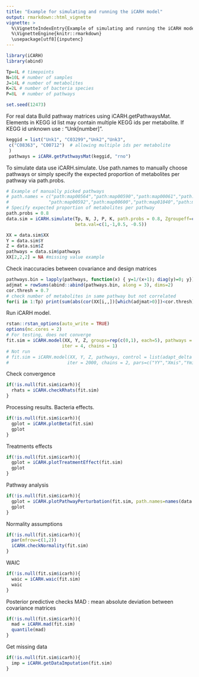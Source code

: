 ```yaml
---
title: "Example for simulating and running the iCARH model"
output: rmarkdown::html_vignette
vignette: >
  %\VignetteIndexEntry{Example of simulating and running the iCARH model}
  %\VignetteEngine{knitr::rmarkdown}
  \usepackage[utf8]{inputenc}
---
```


```r
library(iCARH)
library(abind)

Tp=4L # timepoints
N=10L # number of samples
J=14L # number of metabolites
K=2L # number of bacteria species
P=8L  # number of pathways

set.seed(12473)
```

 For real data
 Build pathway matrices using iCARH.getPathwaysMat. Elements in KEGG id list may contain multiple KEGG ids per metabolite. If KEGG id unknown use : "Unk[number]".

```r
keggid = list("Unk1", "C03299","Unk2","Unk3",
 c("C08363", "C00712")  # allowing multiple ids per metabolite
 )
 pathways = iCARH.getPathwaysMat(keggid, "rno")
```

To simulate data use iCARH.simulate. Use path.names to manually choose pathways or simply specify the expected proportion of metabolites per pathway via path.probs.


```r
# Example of manually picked pathways
# path.names = c("path:map00564","path:map00590","path:map00061","path:map00591",
#               "path:map00592","path:map00600","path:map01040","path:map00563")
# Specify expected proportion of metabolites per pathway
path.probs = 0.8
data.sim = iCARH.simulate(Tp, N, J, P, K, path.probs = 0.8, Zgroupeff=c(0,4),
                          beta.val=c(1,-1,0.5, -0.5))

XX = data.sim$XX
Y = data.sim$Y
Z = data.sim$Z
pathways = data.sim$pathways
XX[2,2,2] = NA #missing value example
```

Check inaccuracies between covariance and design matrices

```r
pathways.bin = lapply(pathways, function(x) { y=1/(x+1); diag(y)=0; y})
adjmat = rowSums(abind::abind(pathways.bin, along = 3), dims=2)
cor.thresh = 0.7
# check number of metabolites in same pathway but not correlated
for(i in 1:Tp) print(sum(abs(cor(XX[i,,])[which(adjmat>0)])<cor.thresh))
```

Run iCARH model.

```r
rstan::rstan_options(auto_write = TRUE)
options(mc.cores = 2)
# For testing, does not converge
fit.sim = iCARH.model(XX, Y, Z, groups=rep(c(0,1), each=5), pathways = pathways, control = list(max_treedepth=8),
                     iter = 4, chains = 1)
# Not run
# fit.sim = iCARH.model(XX, Y, Z, pathways, control = list(adapt_delta = 0.99, max_treedepth=10),
#                      iter = 2000, chains = 2, pars=c("YY","Xmis","Ymis"), include=F)
```

Check convergence

```r
if(!is.null(fit.sim$icarh)){
  rhats = iCARH.checkRhats(fit.sim)
}
```

Processing results.
Bacteria effects.

```r
if(!is.null(fit.sim$icarh)){
  gplot = iCARH.plotBeta(fit.sim)
  gplot
}
```
Treatments effects

```r
if(!is.null(fit.sim$icarh)){
  gplot = iCARH.plotTreatmentEffect(fit.sim)
  gplot
}
```

Pathway analysis

```r
if(!is.null(fit.sim$icarh)){
  gplot = iCARH.plotPathwayPerturbation(fit.sim, path.names=names(data.sim$pathways))
  gplot
}
```
Normality assumptions

```r
if(!is.null(fit.sim$icarh)){
  par(mfrow=c(1,2))
  iCARH.checkNormality(fit.sim)
}
```

WAIC

```r
if(!is.null(fit.sim$icarh)){
  waic = iCARH.waic(fit.sim)
  waic
}
```

Posterior predictive checks
MAD : mean absolute deviation between covariance matrices

```r
if(!is.null(fit.sim$icarh)){
  mad = iCARH.mad(fit.sim)
  quantile(mad)
}
```

Get missing data

```r
if(!is.null(fit.sim$icarh)){
  imp = iCARH.getDataImputation(fit.sim)
}
```






